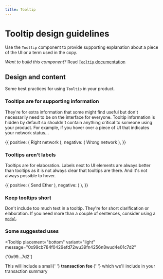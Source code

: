 ```yaml
---
title: Tooltip
---
```



# Tooltip design guidelines

Use the `Tooltip` component to provide supporting explanation about a piece of the UI or a term used in the copy.

*Want to build this component?* Read [`Tooltip` documentation](/Develop/Tooltip)

## Design and content

Some best practices for using `Tooltip` in your product.

### Tooltips are for supporting information

They're for extra information that some might find useful but don't necessarily need to be on the interface for everyone. Tooltip information is hidden by default so shouldn't contain anything critical to someone using your product. For example, if you hover over a piece of UI that indicates your network status...

<DoDont>
  {{
    positive: (
    <Tooltip
              placement="right"
              variant="dark"
              message="You're on the Rinkeby network"
            >
              <Button.Text icon="Check">Right network</Button.Text>
            </Tooltip>
    ),
    negative: (
    <Tooltip
              placement="right"
              variant="dark"
              message="To use this dApp you must be on the Rinkeby network"
            >
              <Button.Text icon="Warning">Wrong network</Button.Text>
            </Tooltip>
    ),
  }}
</DoDont>

### Tooltips aren't labels

Tooltips are for elaboration. Labels next to UI elements are always better than tooltips as it is not always clear that tooltips are there. And it's not always possible to hover.

<DoDont>
  {{
    positive: (
    <Tooltip
              placement="bottom"
              variant="light"
              message="This will start the transaction"
            >
              <Button.Outline icon="Send">Send Ether</Button.Outline>
            </Tooltip>
    ),
    negative: (
    <Tooltip placement="bottom" variant="light" message="Send Ether">
              <Button.Outline icon="Send" />
            </Tooltip>
    ),
  }}
</DoDont>

### Keep tooltips short

Don't include too much text in a tooltip. They're for short clarification or elaboration. If you need more than a couple of sentences, consider using a [`modal`](/Develop/Modal).

### Some suggested uses

<Tooltip
  placement="bottom"
  variant="light"
  message="0x99cb784f0429efd72wu39fn4256n8wud4e01c7d2"
>
  <Pill>{'0x99...7d2'}</Pill>
</Tooltip>

<Text mt={3}>
  This will include a small{' '}
  <Tooltip message="This pays for your transaction to be added to the blockchain">
    <strong>transaction fee </strong>
  </Tooltip>{' '}
   which we'll include in your transaction summary
</Text>
